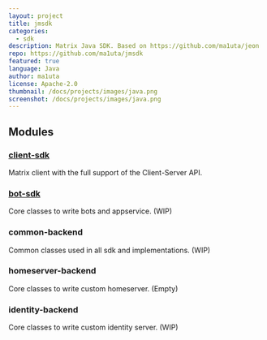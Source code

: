 ```yaml
---
layout: project
title: jmsdk
categories:
  - sdk
description: Matrix Java SDK. Based on https://github.com/ma1uta/jeon
repo: https://github.com/ma1uta/jmsdk
featured: true
language: Java
author: ma1uta
license: Apache-2.0
thumbnail: /docs/projects/images/java.png
screenshot: /docs/projects/images/java.png
---
```


## Modules

### [client-sdk](https://github.com/ma1uta/jmsdk/blob/master/client-sdk/Readme.md)

Matrix client with the full support of the Client-Server API.

### [bot-sdk](https://github.com/ma1uta/jmsdk/blob/master/docs/Bot-sdk.md)

Core classes to write bots and appservice. (WIP)

### common-backend

Common classes used in all sdk and implementations. (WIP)

### homeserver-backend

Core classes to write custom homeserver. (Empty)

### identity-backend

Core classes to write custom identity server. (WIP)
